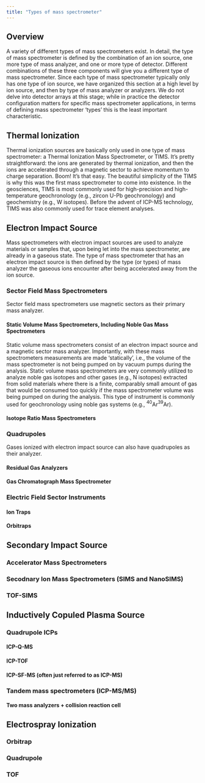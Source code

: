 ```yaml
---
title: "Types of mass spectrometer"
---
```


## Overview

A variety of different types of mass spectrometers exist. In detail, the type of mass spectrometer is defined by the combination of an ion source, one more type of mass analyzer, and one or more type of detector. Different combinations of these three components will give you a different type of mass spectrometer. Since each type of mass spectrometer typically only has one type of ion source, we have organized this section at a high level by ion source, and then by type of mass analyzer or analyzers. We do not delve into detector arrays at this stage; while in practice the detector configuration matters for specific mass spectrometer applications, in terms of defining mass spectrometer 'types' this is the least important characteristic.

## Thermal Ionization

Thermal ionization sources are basically only used in one type of mass spectrometer: a Thermal Ionization Mass Spectrometer, or TIMS. It's pretty straightforward: the ions are generated by thermal ionization, and then the ions are accelerated through a magnetic sector to achieve momentum to charge separation. Boom! It's that easy. The beautiful simplicity of the TIMS is why this was the first mass spectrometer to come into existence. In the geosciences, TIMS is most commonly used for high-precision and high-temperature geochronology (e.g., zircon U-Pb geochronology) and geochemistry (e.g., W isotopes). Before the advent of ICP-MS technology, TIMS was also commonly used for trace element analyses. 

## Electron Impact Source

Mass spectrometers with electron impact sources are used to analyze materials or samples that, upon being let into the mass spectrometer, are already in a gaseous state. The type of mass spectrometer that has an electron impact source is then defined by the type (or types) of mass analyzer the gaseous ions encounter after being accelerated away from the ion source.

### Sector Field Mass Spectrometers

Sector field mass spectrometers use magnetic sectors as their primary mass analyzer. 

#### Static Volume Mass Spectrometers, Including Noble Gas Mass Spectrometers

Static volume mass spectrometers consist of an electron impact source and a magnetic sector mass analyzer. Importantly, with these mass spectrometers measurements are made 'statically', i.e., the volume of the mass spectrometer is not being pumped on by vacuum pumps during the analysis. Static volume mass spectrometers are very commonly utilized to analyze noble gas isotopes and other gases (e.g., N isotopes) extracted from solid materials where there is a finite, comparably small amount of gas that would be consumed too quickly if the mass spectrometer volume was being pumped on during the analysis. This type of instrument is commonly used for geochronology using noble gas systems (e.g., $^{40}$Ar$^{39}$Ar).

#### Isotope Ratio Mass Spectrometers

<!---
Someone who knows more about IRMS than me should write this yay!!
--->

### Quadrupoles

Gases ionized with electron impact source can also have quadrupoles as their analyzer.

#### Residual Gas Analyzers

#### Gas Chromatograph Mass Spectrometer

### Electric Field Sector Instruments

#### Ion Traps

#### Orbitraps

## Secondary Impact Source

### Accelerator Mass Spectrometers

### Secodnary Ion Mass Spectrometers (SIMS and NanoSIMS)

### TOF-SIMS

## Inductively Copuled Plasma Source

### Quadrupole ICPs

#### ICP-Q-MS

#### ICP-TOF

#### ICP-SF-MS (often just referred to as ICP-MS)

### Tandem mass spectrometers (ICP-MS/MS)

#### Two mass analyzers + collision reaction cell

## Electrospray Ionization

### Orbitrap

### Quadrupole

### TOF
